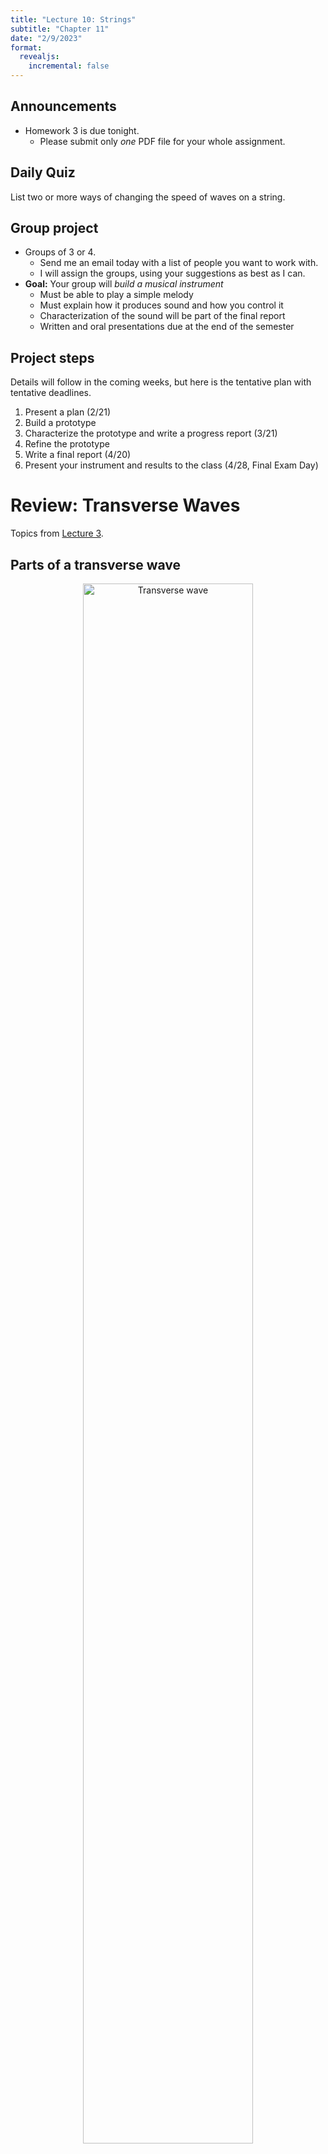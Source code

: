 ```yaml
---
title: "Lecture 10: Strings"
subtitle: "Chapter 11"
date: "2/9/2023"
format:
  revealjs:
    incremental: false
---
```


## Announcements

- Homework 3 is due tonight.
  - Please submit only *one* PDF file for your whole assignment.

## Daily Quiz

List two or more ways of changing the speed of waves on a string.

## Group project

<!-- TODO points, etc. -->
- Groups of 3 or 4.
  - Send me an email today with a list of people you want to work with.
  - I will assign the groups, using your suggestions as best as I can.

- **Goal:** Your group will *build a musical instrument*
  - Must be able to play a simple melody
  - Must explain how it produces sound and how you control it
  - Characterization of the sound will be part of the final report
  - Written and oral presentations due at the end of the semester

## Project steps

Details will follow in the coming weeks, but here is the tentative plan with tentative deadlines.

1. Present a plan (2/21)
2. Build a prototype 
3. Characterize the prototype and write a progress report (3/21)
4. Refine the prototype
5. Write a final report (4/20)
6. Present your instrument and results to the class (4/28, Final Exam Day)

# Review: Transverse Waves
Topics from [Lecture 3](lecture-03.html).

## Parts of a transverse wave

<center>
![Transverse wave](figs/lecture-03/img_32.jpg){ width="80%"}
</center>
- **Wavelength** (&lambda;) is the distance (measured in meters) between repetitions of the wave.
- **Amplitude** (*a*) is the distance from the top of the wave ("crest") to the middle. (Not crest to trough.)

## Wavelength, speed, and frequency

If we measure the speed of waves (e.g. using a high-speed camera), we can see a relationship between the speed (*v*), frequency (*f*), and wavelength (&lambda;):

$$ v = f\lambda $$

This equation is true for all types of waves (sound, light, water, etc.)

## Standing wave
If we vibrate a string with certain special frequencies, the impulses travelling in each direction will overlap exactly and create a **standing wave**.

<center>
![](figs/lecture-03/img_40.jpg){ width="60%"}
</center>

::: {.incremental}
- There will be points on the wave that *do not move at all*.  These are called **nodes** (labeled by N on the drawing.)
- There are also points where the amplitude is maximal.  These are the **anti-nodes** (labeled A).
- Each pair of adjacent nodes (or anti-nodes) is separated by half of a wavelength: &lambda;/2.
:::

## Resonant wavelengths
::: {.columns}
::: {.column width="60%"}
For a string clamped at both ends (like most stringed instruments), the rule is that the length of the string (*L*) must be a whole number of half-wavelengths ("loops").

$$ L = n \frac{\lambda}{2}, $$
where *n* is a whole number.  Solving for wavelength we have
$$ \lambda_n = \frac{2L}{n}. $$

Together these are called the **resonant wavelengths** (&lambda;~n~) of the string.
:::
::: {.column width="40%"}
![W&W Figure 11-2](figs/lecture-10/img_202.jpg)
:::
:::
## Resonant frequencies
::: {.columns}
::: {.column width="60%"}
If we combine the relationships between wavelength and frequency of a wave with the resonant wavelengths (&lambda;~n~), we get

$$
f_n = \frac{v}{\lambda_n} = n \frac{v}{2L} = nf_1.
$$

These are the **resonant frequencies** of the string.  (Remember, _n_ is a whole number: 1, 2, 3, etc.)

Notice that the fundamental frequency $f_1=v/(2L)$ depends on two things:

- the length of the string *L*
- the speed on the string *v*.

:::
::: {.column width="40%"}
![W&W Figure 11-2](figs/lecture-10/img_202.jpg)
:::
:::

## Normal modes demo
![<https://phet.colorado.edu/en/simulations/normal-modes>](figs/lecture-10/phet-normal-modes.png){width=80%}

## Weekly Reflection

What is your favorite sound? Why?

## Next time

Chapter 12: Tubes!